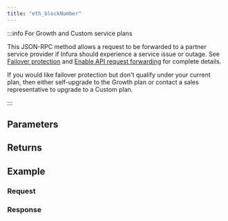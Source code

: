 ```yaml
---
title: "eth_blockNumber"
---
```




<Description />

:::info For Growth and Custom service plans

This JSON-RPC method allows a request to be forwarded to a partner service provider if Infura should
experience a service issue or outage. See [Failover protection](../../../concepts/failover-protection.md)
and [Enable API request forwarding](../../../how-to/enable-api-forwarding.md)
for complete details.

If you would like failover protection but don't qualify under your current plan, then either
self-upgrade to the Growth plan or contact a sales representative to upgrade to a Custom plan.

:::

## Parameters


<Params />

## Returns


<Returns />

## Example


<Example />

### Request


<Request />

### Response


<Response />
